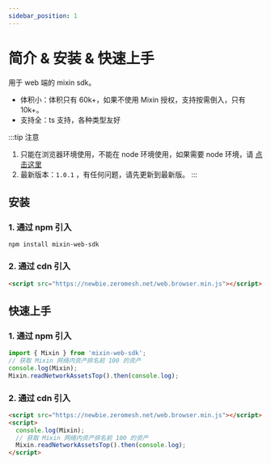 ```yaml
---
sidebar_position: 1
---
```


# 简介 & 安装 & 快速上手

用于 web 端的 mixin sdk。

- 体积小：体积只有 60k+，如果不使用 Mixin 授权，支持按需倒入，只有 10k+。
- 支持全：ts 支持，各种类型友好

:::tip 注意
1. 只能在浏览器环境使用，不能在 node 环境使用，如果需要 node 环境，请 [点击这里](https://github.com/liuzemei/mixin-web-sdk)
2. 最新版本：`1.0.1` ，有任何问题，请先更新到最新版。
:::

## 安装

### 1. 通过 npm 引入

```shell
npm install mixin-web-sdk
```

### 2. 通过 cdn 引入

```html
<script src="https://newbie.zeromesh.net/web.browser.min.js"></script>
```

## 快速上手

### 1. 通过 npm 引入

```js
import { Mixin } from 'mixin-web-sdk';
// 获取 Mixin 网络内资产排名前 100 的资产
console.log(Mixin);
Mixin.readNetworkAssetsTop().then(console.log);
```

### 2. 通过 cdn 引入

```html
<script src="https://newbie.zeromesh.net/web.browser.min.js"></script>
<script>
  console.log(Mixin);
  // 获取 Mixin 网络内资产排名前 100 的资产
  Mixin.readNetworkAssetsTop().then(console.log);
</script>
```
